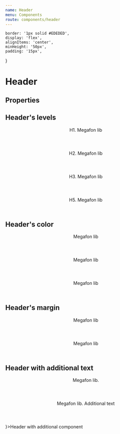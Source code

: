 ```yaml
---
name: Header
menu: Components
route: components/header
---
```



    border: '1px solid #EDEDED',
    display: 'flex',
    alignItems: 'center',
    minHeight: '50px',
    padding: '15px',
}

# Header

## Properties

<Props of={Header} />

## Header's levels

<Playground>
    <div style={tableRowStyle}>
        <Header as="h1">H1. Megafon lib</Header>
    </div>
    <div style={tableRowStyle}>
        <Header as="h2">H2. Megafon lib</Header>
    </div>
    <div style={tableRowStyle}>
        <Header as="h3">H3. Megafon lib</Header>
    </div>
    <div style={tableRowStyle}>
        <Header as="h5">H5. Megafon lib</Header>
    </div>
</Playground>

## Header's color

<Playground>
    <div style={tableRowStyle}>
        <Header color="purple" as="h2">Megafon lib</Header>
    </div>
    <div style={tableRowStyle}>
        <Header color="green" as="h2">Megafon lib</Header>
    </div>
    <div style={tableRowStyle}>
        <Header color="blue" as="h2">Megafon lib</Header>
    </div>
</Playground>

## Header's margin

<Playground>
    <div style={tableRowStyle}>
        <Header as="h2" margin>Megafon lib</Header>
    </div>
    <div style={tableRowStyle}>
        <Header as="h2">Megafon lib</Header>
    </div>
</Playground>

## Header with additional text

<Playground>
    <div style={tableRowStyle}>
        <Header as="h1" addition="Additional text">Megafon lib.</Header>
    </div>
    <div style={tableRowStyle}>
        <Header as="h2" addition={
            <Header as="h3">Megafon lib. Additional text</Header>
        }>Header with additional сomponent</Header>
    </div>
</Playground>
